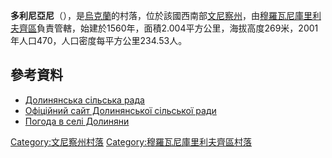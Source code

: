 {{coord|48|49|19|N|27|35|7|E|scale:30000|display=title}}

'''多利尼亞尼'''（{{lang-uk|Долиняни}}），是[[烏克蘭|烏克蘭]]的村落，位於該國西南部[[文尼察州|文尼察州]]，由[[穆羅瓦尼庫里利夫齊區|穆羅瓦尼庫里利夫齊區]]負責管轄，始建於1560年，面積2.004平方公里，海拔高度269米，2001年人口470，人口密度每平方公里234.53人。

==參考資料==
*[https://web.archive.org/web/20130914135844/http://dolynyanska.rada.info/ Долинянська сільська рада]
* [https://web.archive.org/web/20130914135844/http://dolynyanska.rada.info/ Офіційний сайт Долинянської сільської ради]
* [http://weather.in.ua/ua/vinnickaja/7151 Погода в селі Долиняни]{{Wayback|url=http://weather.in.ua/ua/vinnickaja/7151 |date=20111220090716 }}

[[Category:文尼察州村落|Category:文尼察州村落]]
[[Category:穆羅瓦尼庫里利夫齊區村落|Category:穆羅瓦尼庫里利夫齊區村落]]


{{Vinnytsia-geo-stub}}